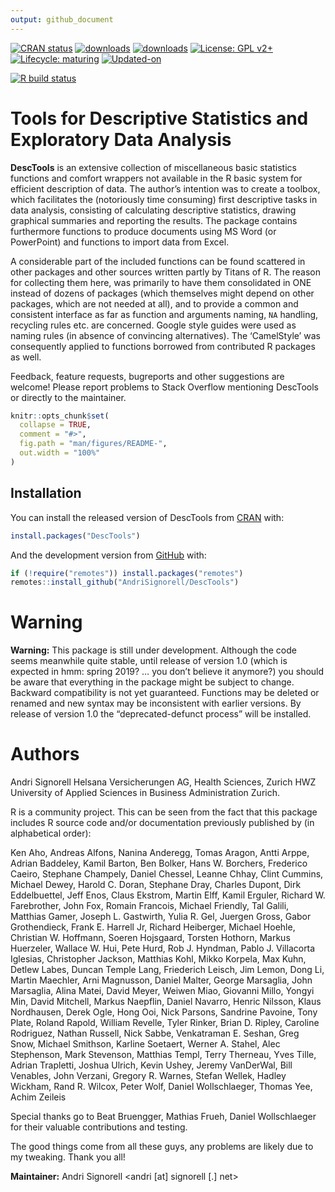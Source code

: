 ```yaml
---
output: github_document
---
```


<!-- README.md is generated from README.Rmd. Please edit that file -->

<!-- badges: start -->
[![CRAN status](https://www.r-pkg.org/badges/version-last-release/DescTools)](https://CRAN.R-project.org/package=DescTools)
[![downloads](https://cranlogs.r-pkg.org/badges/grand-total/DescTools)](https://CRAN.R-project.org/package=DescTools)
[![downloads](http://cranlogs.r-pkg.org/badges/last-week/DescTools)](https://CRAN.R-project.org/package=DescTools)
[![License: GPL v2+](https://img.shields.io/badge/License-GPL%20v2+-blue.svg)](https://www.gnu.org/licenses/old-licenses/gpl-2.0.en.html)
[![Lifecycle: maturing](https://img.shields.io/badge/lifecycle-maturing-blue.svg)](https://www.tidyverse.org/lifecycle/#maturing)
[![Updated-on](https://img.shields.io/badge/Updated%20on-`r gsub('-', '--', Sys.Date())`-yellowgreen.svg)](/commits/master)

[![R build status](https://github.com/AndriSignorell/DescTools/workflows/R-CMD-check/badge.svg)](https://github.com/AndriSignorell/DescTools/actions)
<!-- badges: end -->

# Tools for Descriptive Statistics and Exploratory Data Analysis

**DescTools** is an extensive collection of miscellaneous basic statistics functions and comfort wrappers not available in the R basic system for efficient description of data.
The author's intention was to create a toolbox, which facilitates the (notoriously time consuming) first descriptive tasks in data analysis, consisting of calculating descriptive statistics, drawing graphical summaries and reporting the results.
The package contains furthermore functions to produce documents using MS Word (or PowerPoint) and functions to import data from Excel.
 \cr

A considerable part of the included functions can be found scattered in other packages and other sources written partly by Titans of R.
The reason for collecting them here, was primarily to have them consolidated in ONE instead of dozens of packages (which themselves might depend on other packages, which are not needed at all), and to provide a common and consistent interface as far as function and arguments naming, `NA` handling, recycling rules etc. are concerned.
Google style guides were used as naming rules (in absence of convincing alternatives).
The 'CamelStyle' was consequently applied to functions borrowed from contributed R packages as well.
 \cr

Feedback, feature requests, bugreports and other suggestions are welcome! Please report problems to Stack Overflow mentioning DescTools or directly to the maintainer.


```r
knitr::opts_chunk$set(
  collapse = TRUE,
  comment = "#>",
  fig.path = "man/figures/README-",
  out.width = "100%"
)
```



## Installation

You can install the released version of DescTools from [CRAN](https://CRAN.R-project.org) with:

``` r
install.packages("DescTools")
```

And the development version from [GitHub](https://github.com/) with:

``` r
if (!require("remotes")) install.packages("remotes")
remotes::install_github("AndriSignorell/DescTools")
```


<!--
# A list of the functions in the package

A grouped list of the functions in the package.


## Operators, calculus, transformations

------------------------------------ --------------------------------------------------------------------------------------
[%()%]                               \tab Between operators determine if a value lies within a range[a,b] 

[%)(%]                               \tab Outside operators: \%)(\%, \%](\%, \%)[\%, \%][\% 

[%nin%]                              \tab "not in" operator 

[%overlaps%]                         \tab Do two collections have common elements? 

[%like%],[%like any%]                \tab Simple operator to search for a specified pattern 

[%^%]                                \tab Powers of matrices 

[Interval]                           \tab The number of days of the overlapping part 
                                     \tab of two date periods 

[AUC]                                \tab Area under the curve 

[Primes]                             \tab Find all primes less than n 

[Factorize]                          \tab Prime factorization of integers 

[Divisors]                           \tab All divisors of an integer 

[GCD]                                \tab Greatest common divisor 

[LCM]                                \tab Least common multiple 

[Permn]                              \tab Determine all possible permutations of a set 

[Fibonacci]                          \tab Generates single Fibonacci numbers or a Fibonacci sequence 

[DigitSum]                           \tab Digit sum of a number 

[Frac]                               \tab Return the fractional part of a numeric value 

[Ndec]                               \tab Count decimal places of a number 

[MaxDigits]                          \tab Maximum used digits for a vector of numbers 

[Prec]                               \tab Precision of a number 

[BoxCox],[BoxCoxInv]                 \tab Box Cox transformation and its inverse transformation 

[BoxCoxLambda]                       \tab Return the optimal lambda for a BoxCox transformation 

[LogSt],[LogStInv]                   \tab Calculate started logarithmic transformation and it's inverse 

[Logit],[LogitInv]                   \tab Generalized logit and inverse logit function 

[LinScale]                           \tab Simple linear scaling of a vector x 

[Winsorize]                          \tab Data cleaning by winsorization 

[Trim]                               \tab Trim data by omitting outlying observations 

[CutQ]                               \tab Cut a numeric variable into quartiles or other quantiles 

[Recode]                             \tab Recode a factor with altered levels 

[Rename]                             \tab Change name(s) of a named object 

[Sort]                               \tab Sort extension for matrices and data.frames 

[SortMixed],[OrderMixed]             \tab Mixed sort order 

[DenseRank]                          \tab Calculate ranks in consecutive order (no ties) 

[PercentRank]                        \tab Calculate the percent rank 

[RoundTo]                            \tab Round to a multiple 

[Large],[Small]                      \tab Returns the kth largest, resp. smallest values 

[HighLow]                            \tab Combines `Large` and `Small`. 

[Rev]                                \tab Reverses the order of rows and/or columns of a matrix or a data.frame 

[Untable]                            \tab Recreates original list based on a n-dimensional frequency table 

[CollapseTable]                      \tab Collapse some rows/columns in a table. 

[Dummy]                              \tab Generate dummy codes for a factor 

[FisherZ],[FisherZInv]               \tab Fisher's z-transformation and its inverse 

[Midx]                               \tab Calculate sequentially the midpoints of the elements of a vector 

[Unwhich]                            \tab Inverse function to[which()], create a logical vector/matrix from indices 

[Vigenere]                           \tab Implements a Vigenere cypher, both encryption and decryption 

[BinTree],[PlotBinTree]              \tab Create and plot a binary tree structure with a given length 
------------------------------------ --------------------------------------------------------------------------------------
  

## Information and manipulation functions

------------------------------------ --------------------------------------------------------------------------------------
[AllDuplicated]                      \tab Find all values involved in ties 

[Closest]                            \tab Return the value in a vector being closest to a given one 

[Coalesce]                           \tab Return the first value in a vector not being `NA` 

[ZeroIfNA],[NAIfZero]                \tab Replace NAs by 0, resp. vice versa 

[Impute]                             \tab Replace NAs by the median or another value 

[LOCF]                               \tab Imputation of datapoints following the "last observation 
                                     \tab carried forward" rule 

[CombN]                              \tab Returns the number of subsets out of a list of elements 

[CombSet]                            \tab Generates all possible subsets out of a list of elements 

[CombPairs]                          \tab Generates all pairs out of one or two sets of elements 

[SampleTwins]                        \tab Create sample using stratifying groups 

[RndPairs]                           \tab Create pairs of correlated random numbers 

[RndWord]                            \tab Produce random combinations of characters 

[IsNumeric]                          \tab Check a vector for being numeric, zero Or a whole number 

[IsWhole]                            \tab Is x a whole number? 

[IsDichotomous]                      \tab Check if x contains exactly 2 values 

[IsOdd]                              \tab Is x even or odd? 

[IsPrime]                            \tab Is x a prime number? 

[IsZero]                             \tab Is numeric(x) == 0, say x < machine.eps? 

[IsEuclid]                           \tab Check if a distance matrix is euclidean 

[Label],[Unit]                       \tab Get or set the `label`, resp. `unit`, attribute of an object 

[Abind]                              \tab Bind matrices to n-dimensional arrays 

[Append]                             \tab Append elements to several classes of objects 

[VecRot],[VecShift]                  \tab Shift the elements of a vector in a circular mode to the right 
                                     \tab or to the left by n characters.  

[Clockwise]                          \tab Transform angles from counter clock into clockwise mode 

[split.formula]                      \tab A formula interface for the base function split 

[reorder.factor]                     \tab Reorder the levels of a factor 

[ToLong],[ToWide]                    \tab Simple reshaping of a vector 

[SetNames]                           \tab Set the names, rownames or columnnames in an object and return it 

[Some]                               \tab Return some randomly chosen elements of an object 

[SplitAt]                            \tab Split a vector into several pieces at given positions 

[SplitPath]                          \tab Split a path string in drive, path, filename 

[Str]                                \tab Compactly display the structure of any R object 

[TextToTable]                        \tab Converts a string to a table 
------------------------------------ --------------------------------------------------------------------------------------
  

## String functions

------------------------------------ --------------------------------------------------------------------------------------
[StrCountW]                          \tab Count the words in a string 

[StrTrim]                            \tab Delete white spaces from a string 

[StrTrunc]                           \tab Truncate string on a given length and add ellipses if it really 
                                     \tab was truncated 

[StrLeft],[StrRight]                 \tab Returns the left/right part or the a string. 

[StrAlign]                           \tab Align strings to the left/right/center or to a given character 

[StrAbbr]                            \tab Abbreviates a string 

[StrCap]                             \tab Capitalize the first letter of a string 

[StrPad]                             \tab Fill a string with defined characters to fit a given length 

[StrRev]                             \tab Reverse a string 

[StrChop]                            \tab Split a string by a fixed number of characters. 

[StrExtract]                         \tab Extract a part of a string, defined as regular expression. 

[StrVal]                             \tab Extract numeric values from a string 

[StrIsNumeric]                       \tab Check whether a string does only contain numeric data 

[StrPos]                             \tab Find position of first occurrence of a string in another one 

[StrDist]                            \tab Compute Levenshtein or Hamming distance between strings 

[FixToTable]                         \tab Create table out of a running text, by using columns of spaces as delimiter 
------------------------------------ --------------------------------------------------------------------------------------
  

## Conversion functions

------------------------------------ --------------------------------------------------------------------------------------
[AscToChar],[CharToAsc]              \tab Converts ASCII codes to characters and vice versa 

[DecToBin],[BinToDec]                \tab Converts numbers from binmode to decimal and vice versa 

[DecToHex],[HexToDec]                \tab Converts numbers from hexmode to decimal and vice versa 

[DecToOct],[OctToDec]                \tab Converts numbers from octmode to decimal and vice versa 

[DegToRad],[RadToDeg]                \tab Convert degrees to radians and vice versa 

[CartToPol],[PolToCart]              \tab Transform cartesian to polar coordinates and vice versa 

[CartToSph],[SphToCart]              \tab Transform cartesian to spherical coordinates and vice versa 

[RomanToInt]                         \tab Convert roman numerals to integers 

[RgbToLong],[LongToRgb]              \tab Convert a rgb color to a long number and vice versa 

[ColToGray],[ColToGrey]              \tab Convert colors to gcrey/grayscale 

[ColToHex],[HexToCol]                \tab Convert a color into hex string 

[HexToRgb]                           \tab Convert a hexnumber to an RGB-color 

[ColToHsv]                           \tab R color to HSV conversion 

[ColToRgb],[RgbToCol]                \tab Color to RGB conversion and back 

[ConvUnit]                           \tab Return the most common unit conversions 

------------------------------------ --------------------------------------------------------------------------------------
  

## Colors

------------------------------------ --------------------------------------------------------------------------------------
[SetAlpha]                           \tab Add transperancy (alpha channel) to a color.  

[ColorLegend]                        \tab Add a color legend to a plot 

[FindColor]                          \tab Get color on a defined color range 

[MixColor]                           \tab Get the mix of two colors 

[TextContrastColor]                  \tab Choose textcolor depending on background color 

[Pal]                                \tab Some custom color palettes 

------------------------------------ --------------------------------------------------------------------------------------
  

## Plots (low level)

------------------------------------ --------------------------------------------------------------------------------------
[Canvas]                             \tab Canvas for geometric plotting 

[Mar]                                \tab Set margins more comfortably.  

[Asp]                                \tab Return aspect ratio of the current plot 

[LineToUser]                         \tab Convert line coordinates to user coordinates 

[lines.loess]                        \tab Add a loess smoother and its CIs to an existing plot 

[lines.lm]                           \tab Add the prediction of linear model and its CIs to a plot 

[lines.smooth.spline]                \tab Add the prediction of a smooth.spline and its CIs to a plot 

[BubbleLegend]                       \tab Add a legend for bubbles to a bubble plot 

[TitleRect]                          \tab Add a main title to a plot surrounded by a rectangular box 

[BarText]                            \tab Add the value labels to a barplot 

[ErrBars]                            \tab Add horizontal or vertical error bars to an existing plot 

[DrawArc],[DrawRegPolygon]           \tab Draw elliptic, circular arc(s) or regular polygon(s) 

[DrawCircle],[DrawEllipse]           \tab Draw a circle, a circle annulus or a sector or an annulus 

[DrawBezier]                         \tab Draw a Bezier curve 

[DrawBand]                           \tab Draw confidence band 

[BoxedText]                          \tab Add text surrounded by a box to a plot 

[Rotate]                             \tab Rotate a geometric structure 

[SpreadOut]                          \tab Spread out a vector of numbers so that there is a minimum 
                                     \tab interval between any two elements. This can be used 
                                     \tab to place textlabels in a plot so that they do not overlap. 

[IdentifyA]                          \tab Helps identifying all the points in a specific area.  

[identify.formula]                   \tab Formula interface for[identify()].  

[PtInPoly]                           \tab Identify all the points within a polygon. 

[ConnLines]                          \tab Calculate and insert connecting lines in a barplot 

[AxisBreak]                          \tab Place a break mark on an axis 

[Shade]                              \tab Produce a shaded curve 

[Stamp]                              \tab Stamp the current plot with Date/Time/Directory or any other expression 
------------------------------------ --------------------------------------------------------------------------------------
  

## Plots (high level) 

------------------------------------ --------------------------------------------------------------------------------------
[PlotACF],[PlotGACF]                 \tab Create a combined plot of a time series including its 
                                     \tab autocorrelation and partial autocorrelation 

[PlotMonth]                          \tab Plot seasonal effects of a univariate time series 

[PlotArea]                           \tab Create an area plot 

[PlotBag]                            \tab Create a two-dimensional boxplot 

[PlotBagPairs]                       \tab Produce pairwise 2-dimensional boxplots (bagplot) 

[PlotBubble]                         \tab Draw a bubble plot 

[PlotCandlestick]                    \tab Plot candlestick chart 

[PlotCirc]                           \tab Create a circular plot 

[PlotCorr]                           \tab Plot a correlation matrix 

[PlotDot]                            \tab Plot a dotchart with confidence intervals 

[PlotFaces]                          \tab Produce a plot of Chernoff faces 

[PlotFdist]                          \tab Frequency distribution plot, combination of histogram, 
                                     \tab boxplot and ecdf.plot 

[PlotMarDens]                        \tab Scatterplot with marginal densities 

[PlotMultiDens]                      \tab Plot multiple density curves 

[PlotPolar]                          \tab Plot values on a circular grid 

[PlotFun]                            \tab Plot mathematical expression or a function 

[PolarGrid]                          \tab Plot a grid in polar coordinates 

[PlotPyramid]                        \tab Pyramid plot (back-back histogram) 

[PlotTreemap]                        \tab Plot of a treemap. 

[PlotVenn]                           \tab Plot a Venn diagram 

[PlotViolin]                         \tab Plot violins instead of boxplots 

[PlotQQ]                             \tab QQ-plot for an optional distribution 

[PlotWeb]                            \tab Create a web plot 

[PlotTernary]                        \tab Create a triangle or ternary plot 

[PlotMiss]                           \tab Plot missing values 

[PlotDev]                            \tab Simple convenience wrapper for producing TIF-Files 

[PlotECDF]                           \tab Plot empirical cumulative distribution function 

[PlotLinesA]                         \tab Plot the columns of one matrix against the columns of another 

[PlotLog]                            \tab Create a plot with logarithmic axis and log grid 

[PlotMosaic]                         \tab Plots a mosaic describing a contingency table in array form 

------------------------------------ --------------------------------------------------------------------------------------
  

## Distributions

------------------------------------ --------------------------------------------------------------------------------------
 _Benf                               \tab Benford distribution, including[qBenf],[dBenf],[rBenf] 

 _ExtrVal                            \tab Extreme value distribution ([dExtrVal]) 

 _Frechet                            \tab Frechet distribution ([dFrechet]) 

 _GenExtrVal                         \tab Generalized Extreme Value Distribution ([dGenExtrVal]) 

 _GenPareto                          \tab Generalized Pareto Distribution ([dGenPareto]) 

 _Gompertz                           \tab Gompertz distribution ([dGompertz]) 

 _Gumbel                             \tab Gumbel distribution ([dGumbel]) 

 _NegWeibull                         \tab Negative Weibull distribution ([dNegWeibull]) 

 _Order                              \tab Distributions of Order Statistics ([dOrder]) 

 _RevGumbel                          \tab Reverse Gumbel distribution ([dRevGumbel]), 

 _RevGumbelExp                       \tab Expontial reverse Gumbel distribution (quantile only) 

 _RevWeibull                         \tab Reverse Weibull distribution ([dRevWeibull]) 
------------------------------------ --------------------------------------------------------------------------------------
  

## Statistics

------------------------------------ --------------------------------------------------------------------------------------
[Freq]                               \tab Univariate frequency table 

[PercTable]                          \tab Bivariate percentage table 

[Margins]                            \tab (Extended) margin tables of a table 

[ExpFreq]                            \tab Expected frequencies of a n-dimensional table 

[Mode]                               \tab Mode, the most frequent value 

[Gmean],[Gsd]                        \tab Geometric mean and geometric standard deviation 

[Hmean]                              \tab Harmonic Mean 

[Median]                             \tab Extended median function supporting weights and ordered factors 

[HuberM],[TukeyBiweight]             \tab Huber M-estimator of location and Tukey's biweight robust mean 

[HodgesLehmann]                      \tab the Hodges-Lehmann estimator 

[HoeffD]                             \tab Hoeffding's D statistic 

[MeanSE]                             \tab Standard error of mean 

[MeanCI],[MedianCI]                  \tab Confidence interval for the mean and median 

[MeanDiffCI]                         \tab Confidence interval for the difference of two means 

[MoveAvg]                            \tab Moving average 

[MeanAD]                             \tab Mean absolute deviation 

[VarCI]                              \tab Confidence interval for the variance 

[CoefVar]                            \tab Coefficient of variation and its confidence interval 

[RobScale]                           \tab Robust data standardization 

[Range]                              \tab (Robust) range 

[BinomCI],[MultinomCI]               \tab Confidence intervals for binomial and multinomial proportions 

[BinomDiffCI]                        \tab Calculate confidence interval for a risk difference 

[BinomRatioCI]                       \tab Calculate confidence interval for the ratio of binomial proportions.  

[PoissonCI]                          \tab Confidence interval for a Poisson lambda 

[Skew],[Kurt]                        \tab Skewness and kurtosis 

[YuleQ],[YuleY]                      \tab Yule's Q and Yule's Y 

[TschuprowT]                         \tab Tschuprow's T 

[Phi],[ContCoef],[CramerV]           \tab Phi, Pearson's Contingency Coefficient and Cramer's V 

[GoodmanKruskalGamma]                \tab Goodman Kruskal's gamma 

[KendallTauA]                        \tab Kendall's tau-a 

[KendallTauB]                        \tab Kendall's tau-b 

[StuartTauC]                         \tab Stuart's tau-c 

[SomersDelta]                        \tab Somers' delta 

[Lambda]                             \tab Goodman Kruskal's lambda 

[GoodmanKruskalTau]                  \tab Goodman Kruskal's tau 

[UncertCoef]                         \tab Uncertainty coefficient 

[Entropy],[MutInf]                   \tab Shannon's entropy, mutual information 

[DivCoef],[DivCoefMax]               \tab Rao's diversity coefficient ("quadratic entropy") 

[TheilU]                             \tab Theil's U1 and U2 coefficient 

[Assocs]                             \tab Combines the association measures above.  

[OddsRatio],[RelRisk]                \tab Odds ratio and relative risk 

[ORToRelRisk]                        \tab Transform odds ratio to relative risk 

[CohenKappa],[KappaM]                \tab Cohen's Kappa, weighted Kappa and Kappa for 
                                     \tab more than 2 raters 

[CronbachAlpha]                      \tab Cronbach's alpha 

[ICC]                                \tab Intraclass correlations 

[KrippAlpha]                         \tab Return Kripp's alpha coefficient 

[KendallW]                           \tab Compute the Kendall coefficient of concordance 

[Lc]                                 \tab Calculate and plot Lorenz curve 

[Gini],[Atkinson]                    \tab Gini- and Atkinson coefficient 

[Herfindahl],[Rosenbluth]            \tab Herfindahl- and Rosenbluth coefficient 

[GiniSimpson]                        \tab Compute Gini-Simpson Coefficient 

[CorCI]                              \tab Confidence interval for Pearson's correlation coefficient 

[CorPart]                            \tab Find the correlations for a set x of variables with set y removed 

[CorPolychor]                        \tab Polychoric correlation coefficient 

[SpearmanRho]                        \tab Spearman rank correlation and its confidence intervals 

[ConDisPairs]                        \tab Return concordant and discordant pairs of two vectors 

[FindCorr]                           \tab Determine highly correlated variables 

[CohenD]                             \tab Cohen's Effect Size 

[EtaSq]                              \tab Effect size calculations for ANOVAs 

[Contrasts]                          \tab Generate pairwise contrasts for using in a post-hoc test 

[Strata]                             \tab Stratified sampling with equal/unequal probabilities 

[Outlier]                            \tab Outliers following Tukey's boxplot definition 

[LOF]                                \tab Local outlier factor 

[BrierScore]                         \tab Brier score, assessing the quality of predictions of binary events 

[Cstat]                              \tab C statistic, equivalent to the area under the ROC curve) 

[CCC]                                \tab Lin's concordance correlation coef for agreement on a continuous measure 

[MAE]                                \tab Mean absolute error 

[MAPE],[SMAPE]                       \tab Mean absolute and symmetric mean absolute percentage error 

[MSE],[RMSE]                         \tab Mean squared error and root mean squared error 

[NMAE],[NMSE]                        \tab Normalized mean absolute and mean squared error 

[Conf]                               \tab Confusion matrix, a cross-tabulation of observed and predicted classes 
                                     \tab with associated statistics 

[Sens],[Spec]                        \tab Sensitivity and specificity 

[PseudoR2]                           \tab Variants of pseudo R squared statistics: McFadden, Aldrich-Nelson, 
                                     \tab Nagelkerke, CoxSnell, Effron, McKelvey-Zavoina, Tjur 

[Mean],[SD],[Var]                    \tab Variants of base statistics, allowing to define weights: Mean, 

[Quantile],[MAD],[Cor]               \tab standard deviation, variance, quantile, mad, correlation 

[VIF],[StdCoef]                      \tab Variance inflation factors and standardised coefficents for linear models 
------------------------------------ --------------------------------------------------------------------------------------

## Tests
------------------------------------ --------------------------------------------------------------------------------------
[SignTest]                           \tab Signtest to test whether two groups are equally sized 

[ZTest]                              \tab Z--test for known population variance 

[TTestA]                             \tab Student's t-test based on sample statistics 

[JonckheereTerpstraTest]             \tab Jonckheere-Terpstra trend test for medians 

[PageTest]                           \tab Page test for ordered alternatives 

[CochranQTest]                       \tab Cochran's Q-test to find differences in matched sets 
                                     \tab of three or more frequencies or proportions. 

[VarTest]                            \tab ChiSquare test for one variance and F test for two variances 

[SiegelTukeyTest]                    \tab Siegel-Tukey test for equality in variability 

[SiegelTukeyRank]                    \tab Calculate Siegel-Tukey's ranks (auxiliary function) 

[LeveneTest]                         \tab Levene's test for homogeneity of variance 

[MosesTest]                          \tab Moses Test of extreme reactions 

[RunsTest]                           \tab Runs test for detecting non-randomness 

[DurbinWatsonTest]                   \tab Durbin-Watson test for autocorrelation 

[BartelsRankTest]                    \tab Bartels rank test for randomness 

[JarqueBeraTest]                     \tab Jarque-Bera Test for normality 

[AndersonDarlingTest]                \tab Anderson-Darling test for normality 

[CramerVonMisesTest]                 \tab Cramer-von Mises test for normality 

[LillieTest]                         \tab Lilliefors (Kolmogorov-Smirnov) test for normality 

[PearsonTest]                        \tab Pearson chi-square test for normality 

[ShapiroFranciaTest]                 \tab Shapiro-Francia test for normality 

[MHChisqTest]                        \tab Mantel-Haenszel Chisquare test 

[StuartMaxwellTest]                  \tab Stuart-Maxwell marginal homogeneity test 

[LehmacherTest]                      \tab Lehmacher marginal homogeneity test 

[CochranArmitageTest]                \tab Cochran-Armitage test for trend in binomial proportions 

[BreslowDayTest],[WoolfTest]         \tab Test for homogeneity on 2x2xk tables over strata 

[PostHocTest]                        \tab Post hoc tests by Scheffe, LSD, Tukey for a aov-object 

[ScheffeTest]                        \tab Multiple comparisons Scheffe test 

[DunnTest]                           \tab Dunn's test of multiple comparisons 

[DunnettTest]                        \tab Dunnett's test of multiple comparisons 

[ConoverTest]                        \tab Conover's test of multiple comparisons (following a kruskal test) 

[NemenyiTest]                        \tab Nemenyi's test of multiple comparisons 

[HotellingsT2Test]                   \tab Hotelling's T2 test for the one and two sample case 

[YuenTTest]                          \tab Yuen's robust t-Test with trimmed means and winsorized variances 

[BarnardTest]                        \tab Barnard's test for 2x2 tables 

[BreuschGodfreyTest]                 \tab Breusch-Godfrey test for higher-order serial correlation. 

[GTest]                              \tab Chi-squared contingency table test and goodness-of-fit test 

[HosmerLemeshowTest]                 \tab Hosmer-Lemeshow goodness of fit tests 

[VonNeumannTest]                     \tab Von Neumann's successive difference test 
------------------------------------ --------------------------------------------------------------------------------------
  

## Date functions
------------------------------------ --------------------------------------------------------------------------------------
[day.name],[day.abb]                 \tab Defined names of the days 

[AddMonths],[AddMonthsYM]            \tab Add a number of months to a given date 

[IsDate]                             \tab Check whether x is a date object 

[IsWeekend]                          \tab Check whether x falls on a weekend 

[IsLeapYear]                         \tab Check whether x is a leap year 

[LastDayOfMonth]                     \tab Return the last day of the month of the date x 

[DiffDays360]                        \tab Calculate the difference of two dates using the 360-days system 

[Date]                               \tab Create a date from numeric representation of year, month, day 

[Day],[Month],[Year]                 \tab Extract part of a date 

[Hour],[Minute],[Second]             \tab Extract part of time 

[Week],[Weekday]                     \tab Returns ISO week and weekday of a date 

[Quarter]                            \tab Quarter of a date 

[Timezone]                           \tab Timezone of a POSIXct/POSIXlt date 

[YearDay],[YearMonth]                \tab The day in the year of a date 

[Now],[Today]                        \tab Get current date or date-time 

[HmsToSec],[SecToHms]                \tab Convert `h:m:s` times to seconds and vice versa 

[Overlap]                            \tab Determine if and how extensively two date ranges overlap 

[Zodiac]                             \tab The zodiac sign of a date :-) 
------------------------------------ --------------------------------------------------------------------------------------
  

## Finance functions
------------------------------------ --------------------------------------------------------------------------------------
[OPR]                                \tab One period returns (simple and log returns) 

[NPV]                                \tab Net present value 

[NPVFixBond]                         \tab Net present value for fix bonds 

[IRR]                                \tab Internal rate of return 

[YTM]                                \tab Return yield to maturity for a bond 

[SLN],[DB],[SYD]                     \tab Several methods of depreciation of an asset 
------------------------------------ --------------------------------------------------------------------------------------
  

## GUI-Helpers
------------------------------------ --------------------------------------------------------------------------------------
[PasswordDlg]                        \tab Display a dialog containing an edit field, showing only ***. 
------------------------------------ --------------------------------------------------------------------------------------
  

## Reporting, InOut
------------------------------------ --------------------------------------------------------------------------------------
[CatTable]                           \tab Print a table with the option to have controlled linebreaks 

[Format],[Fmt]                       \tab Easy format for numbers and dates 

[Desc]                               \tab Produce a rich description of an object 

[Abstract]                           \tab Display compact overview of the structure of a data frame 

[TMod]                               \tab Create comparison table for (general) linear models 

[TOne]                               \tab Create "Table One"" describing baseline characteristics 

[GetNewWrd],[GetNewXL],[GetNewPP]    \tab Create a new Word, Excel or PowerPoint Instance 

[GetCurrWrd],[GetCurrXL],[GetCurrPP] \tab Get a handle to a running Word, Excel or PowerPoint instance 

[WrdKill],[XLKill]                   \tab Ends a (possibly hidden) Word/Excel process 

[IsValidWrd]                         \tab Check if the handle to a Word instance is valid or outdated 

[WrdCaption]                         \tab Insert a title in Word 

[WrdFont]                            \tab Get and set the font for the current selection in Word 

[WrdParagraphFormat]                 \tab Get and set the paragraph format 

[WrdTable]                           \tab Create a table in Word 

[WrdCellRange]                       \tab Select a cell range of a table in Word 

[WrdMergeCells]                      \tab Merge cells of a table in Word 

[WrdFormatCells]                     \tab Format selected cells of a table in word 

[WrdTableBorders]                    \tab Set or edit table border style of a table in Word 

[ToWrd],[ToXL]                       \tab Mord flexible wrapper to send diverse objects to Word, resp. Excel 

[WrdPlot]                            \tab Insert the active plot to Word 

[WrdInsertBookmark]                  \tab Insert a new bookmark in a Word document 

[WrdGoto]                            \tab Place cursor to a specific bookmark, or another text position. 

[WrdUpdateBookmark]                  \tab Update the text of a bookmark's range 

[WrdSaveAs]                          \tab Saves documents in Word 

[WrdStyle]                           \tab Get and set the style of a paragraph in Word 

[XLDateToPOSIXct]                    \tab Convert XL-Date format to POSIXct format 

[XLGetRange]                         \tab Get the values of one or several cell range(s) in Excel 

[XLGetWorkbook]                      \tab Get the values of all sheets of an Excel workbook 

[XLView]                             \tab Use Excel as viewer for a data.frame 

[PpPlot]                             \tab Insert active plot to PowerPoint 

[PpAddSlide]                         \tab Adds a slide to a PowerPoint presentation 

[PpText]                             \tab Adds a textbox with text to a PP-presentation 

[ParseSASDatalines]                  \tab Parse a SAS "datalines" statement to read data 
------------------------------------ --------------------------------------------------------------------------------------
  

## Tools
------------------------------------ --------------------------------------------------------------------------------------
[PairApply]                          \tab Helper for calculating functions pairwise 

[LsFct],[LsObj]                      \tab List the functions (or the data, all objects) of a package 

[FctArgs]                            \tab Retrieve the arguments of a functions 

[InDots]                             \tab Check if an argument is contained in ... argument and return it's value 

[ParseFormula]                       \tab Parse a formula and return the splitted parts of if 

[Recycle]                            \tab Recycle a list of elements to the maximal found dimension 

[Keywords]                           \tab Get the keywords of a man page 

[SysInfo]                            \tab Get some more information about system and environment 

[DescToolsOptions]                   \tab Get the DescTools specific options 

[PDFManual]                          \tab Get the pdf-manual of any package on CRAN and open it 
------------------------------------ --------------------------------------------------------------------------------------
  

## Data
------------------------------------ --------------------------------------------------------------------------------------
[d.pizza]                            \tab Synthetic dataset created for testing the description 

[d.whisky]                           \tab of Scotch Single Malts 
------------------------------------ --------------------------------------------------------------------------------------
  

## Reference Data
------------------------------------ --------------------------------------------------------------------------------------
[d.units],[d.prefix]                 \tab Unit conversion factors and metric prefixes 

[d.periodic]                         \tab Periodic table of elements 

[d.countries]                        \tab ISO 3166-1 country codes 

[roulette],[cards],[tarot]           \tab Datasets for probabilistic simulation 
------------------------------------ --------------------------------------------------------------------------------------

-->

# Warning

**Warning:** This package is still under development.
Although the code seems meanwhile quite stable, until release of version 1.0 (which is expected in hmm: spring 2019? ... you don't believe it anymore?) you should be aware that everything in the package might be subject to change.
Backward compatibility is not yet guaranteed.
Functions may be deleted or renamed and new syntax may be inconsistent with earlier versions.
By release of version 1.0 the "deprecated-defunct process" will be installed.


# Authors

Andri Signorell\cr   
Helsana Versicherungen AG, Health Sciences, Zurich\cr  
HWZ University of Applied Sciences in Business Administration Zurich.\cr  

R is a community project.
This can be seen from the fact that this package includes R source code and/or documentation previously published by (in alphabetical order): \cr

  Ken Aho,
  Andreas Alfons,
  Nanina Anderegg,
  Tomas Aragon,
  Antti Arppe,
  Adrian
  Baddeley,
  Kamil Barton,
  Ben Bolker,
  Hans W. Borchers,
  Frederico Caeiro,
  Stephane Champely,
  Daniel Chessel,
  Leanne Chhay,
  Clint Cummins,
  Michael
  Dewey,
  Harold C. Doran,
  Stephane Dray,
  Charles Dupont,
  Dirk Eddelbuettel,
  Jeff Enos,
  Claus Ekstrom,
  Martin Elff,
  Kamil Erguler,
  Richard W.
  Farebrother,
  John Fox,
  Romain Francois,
  Michael Friendly,
  Tal Galili,
  Matthias Gamer,
  Joseph L. Gastwirth,
  Yulia R. Gel,
  Juergen Gross,
  Gabor
  Grothendieck,
  Frank E. Harrell Jr,
  Richard Heiberger,
  Michael Hoehle,
  Christian W. Hoffmann,
  Soeren Hojsgaard,
  Torsten Hothorn,
  Markus Huerzeler,
  Wallace W. Hui,
  Pete Hurd,
  Rob J. Hyndman,
  Pablo J. Villacorta Iglesias,
  Christopher Jackson,
  Matthias Kohl,
  Mikko Korpela,
  Max Kuhn,
  Detlew Labes,
  Duncan Temple Lang,
  Friederich Leisch,
  Jim Lemon,
  Dong Li,
  Martin Maechler,
  Arni Magnusson,
  Daniel Malter,
  George Marsaglia,
  John Marsaglia,
  Alina
  Matei,
  David Meyer,
  Weiwen Miao,
  Giovanni Millo,
  Yongyi Min,
  David Mitchell,
  Markus Naepflin,
  Daniel Navarro,
  Henric Nilsson,
  Klaus Nordhausen,
  Derek
  Ogle,
  Hong Ooi,
  Nick Parsons,
  Sandrine Pavoine,
  Tony Plate,
  Roland Rapold,
  William Revelle,
  Tyler Rinker,
  Brian D. Ripley,
  Caroline Rodriguez,
  Nathan
  Russell,
  Nick Sabbe,
  Venkatraman E. Seshan,
  Greg Snow,
  Michael Smithson,
  Karline Soetaert,
  Werner A. Stahel,
  Alec Stephenson,
  Mark Stevenson,
  Matthias Templ,
  Terry Therneau,
  Yves Tille,
  Adrian Trapletti,
  Joshua Ulrich,
  Kevin Ushey,
  Jeremy VanDerWal,
  Bill Venables,
  John Verzani,
  Gregory R.
  Warnes,
  Stefan Wellek,
  Hadley Wickham,
  Rand R. Wilcox,
  Peter Wolf,
  Daniel
  Wollschlaeger,
  Thomas Yee,
  Achim Zeileis


Special thanks go to Beat Bruengger, Mathias Frueh, Daniel Wollschlaeger for
their valuable contributions and testing.

The good things come from all these guys, any problems are likely due to my
tweaking.
Thank you all! \cr


**Maintainer:** Andri Signorell <andri [at] signorell [.] net>

  
<!-- @keywords package -->

<!-- @examples -->

<!-- # ****************************************************** -->
<!-- # There are no examples defined here. But see the demos: -->
<!-- # -->
<!-- # demo(describe) -->
<!-- # demo(plots)) -->
<!-- # -->
<!-- # ****************************************************** -->

